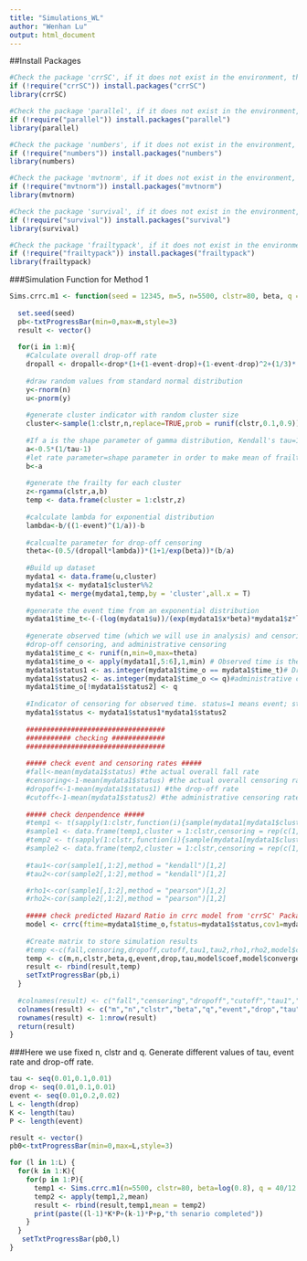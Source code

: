 ```yaml
---
title: "Simulations_WL"
author: "Wenhan Lu"
output: html_document
---
```

##Install Packages

```r
#Check the package 'crrSC', if it does not exist in the environment, then install it.
if (!require("crrSC")) install.packages("crrSC")
library(crrSC)

#Check the package 'parallel', if it does not exist in the environment, then install it.
if (!require("parallel")) install.packages("parallel")
library(parallel)

#Check the package 'numbers', if it does not exist in the environment, then install it.
if (!require("numbers")) install.packages("numbers")
library(numbers)

#Check the package 'mvtnorm', if it does not exist in the environment, then install it.
if (!require("mvtnorm")) install.packages("mvtnorm")
library(mvtnorm)

#Check the package 'survival', if it does not exist in the environment, then install it.
if (!require("survival")) install.packages("survival")
library(survival)

#Check the package 'frailtypack', if it does not exist in the environment, then install it.
if (!require("frailtypack")) install.packages("frailtypack")
library(frailtypack)
```


###Simulation Function for Method 1

```r
Sims.crrc.m1 <- function(seed = 12345, m=5, n=5500, clstr=80, beta, q = 40/12 , event, drop,tau){
  
  set.seed(seed)
  pb<-txtProgressBar(min=0,max=m,style=3)
  result <- vector()
  
  for(i in 1:m){
    #Calculate overall drop-off rate
    dropall <- dropall<-drop*(1+(1-event-drop)+(1-event-drop)^2+(1/3)*(1-event-drop)^3)
  
    #draw random values from standard normal distribution
    y<-rnorm(n)
    u<-pnorm(y) 
  
    #generate cluster indicator with random cluster size
    cluster<-sample(1:clstr,n,replace=TRUE,prob = runif(clstr,0.1,0.9))
  
    #If a is the shape parameter of gamma distribution, Kendall's tau=1/(2*a+1)
    a<-0.5*(1/tau-1)
    #let rate parameter=shape parameter in order to make mean of frailty (gamma random values)=1
    b<-a
  
    #generate the frailty for each cluster
    z<-rgamma(clstr,a,b)
    temp <- data.frame(cluster = 1:clstr,z)
  
    #calculate lambda for exponential distribution
    lambda<-b/((1-event)^(1/a))-b 
  
    #calcualte parameter for drop-off censoring
    theta<-(0.5/(dropall*lambda))*(1+1/exp(beta))*(b/a)
  
    #Build up dataset
    mydata1 <- data.frame(u,cluster)
    mydata1$x <- mydata1$cluster%%2
    mydata1 <- merge(mydata1,temp,by = 'cluster',all.x = T)
  
    #generate the event time from an exponential distribution
    mydata1$time_t<-(-(log(mydata1$u))/(exp(mydata1$x*beta)*mydata1$z*lambda)) 
  
    #generate observed time (which we will use in analysis) and censoring indicator based on event time, 
    #drop-off censoring, and administrative censoring
    mydata1$time_c <- runif(n,min=0,max=theta)
    mydata1$time_o <- apply(mydata1[,5:6],1,min) # Observed time is the minimum of event time and censoring time
    mydata1$status1 <- as.integer(mydata1$time_o == mydata1$time_t)# Drop-off censoring
    mydata1$status2 <- as.integer(mydata1$time_o <= q)#administrative censoring
    mydata1$time_o[!mydata1$status2] <- q
  
    #Indicator of censoring for observed time. status=1 means event; status=0 means censoring
    mydata1$status <- mydata1$status1*mydata1$status2
  
    ##################################
    ########### checking #############
    ##################################
  
    ##### check event and censoring rates #####
    #fall<-mean(mydata1$status) #the actual overall fall rate
    #censoring<-1-mean(mydata1$status) #the actual overall censoring rate, which is the combination of drop-off and cut-off rate
    #dropoff<-1-mean(mydata1$status1) #the drop-off rate
    #cutoff<-1-mean(mydata1$status2) #the administrative censoring rate
  
    ##### check denpendence #####
    #temp1 <- t(sapply(1:clstr,function(i){sample(mydata1[mydata1$cluster==i,5],2,replace=F)}))
    #sample1 <- data.frame(temp1,cluster = 1:clstr,censoring = rep(c(1,0),clstr/2))
    #temp2 <- t(sapply(1:clstr,function(i){sample(mydata1[mydata1$cluster==i,7],2,replace=F)}))
    #sample2 <- data.frame(temp2,cluster = 1:clstr,censoring = rep(c(1,0),clstr/2))
  
    #tau1<-cor(sample1[,1:2],method = "kendall")[1,2]  
    #tau2<-cor(sample2[,1:2],method = "kendall")[1,2]  

    #rho1<-cor(sample1[,1:2],method = "pearson")[1,2]
    #rho2<-cor(sample2[,1:2],method = "pearson")[1,2]
  
    ##### check predicted Hazard Ratio in crrc model from 'crrSC' Package #####
    model <- crrc(ftime=mydata1$time_o,fstatus=mydata1$status,cov1=mydata1$x,cluster=mydata1$cluster)
  
    #Create matrix to store simulation results
    #temp <-c(fall,censoring,dropoff,cutoff,tau1,tau2,rho1,rho2,model$coef,model3$converged)
    temp <- c(m,n,clstr,beta,q,event,drop,tau,model$coef,model$converged)
    result <- rbind(result,temp)
    setTxtProgressBar(pb,i)
  }
  
  #colnames(result) <- c("fall","censoring","dropoff","cutoff","tau1","tau2","rho1","rho2","crrc.coef","crrc.converge")
  colnames(result) <- c("m","n","clstr","beta","q","event","drop","tau","crrc.coef","crrc.converge")
  rownames(result) <- 1:nrow(result)
  return(result)
}
```

###Here we use fixed n, clstr and q. Generate different values of tau, event rate and drop-off rate.
```r
tau <- seq(0.01,0.1,0.01)
drop <- seq(0.01,0.1,0.01)
event <- seq(0.01,0.2,0.02)
L <- length(drop)
K <- length(tau)
P <- length(event)
```


```r
result <- vector()
pb0<-txtProgressBar(min=0,max=L,style=3)

for (l in 1:L) {
  for(k in 1:K){
    for(p in 1:P){
      temp1 <- Sims.crrc.m1(n=5500, clstr=80, beta=log(0.8), q = 40/12 , event=0.14, drop=drop[l],tau=tau[k])
      temp2 <- apply(temp1,2,mean)
      result <- rbind(result,temp1,mean = temp2)
      print(paste((l-1)*K*P+(k-1)*P+p,"th senario completed"))
    }
  }
   setTxtProgressBar(pb0,l)
}

```


